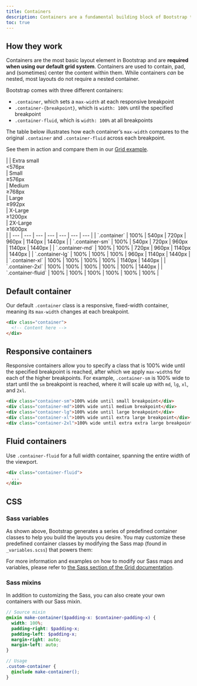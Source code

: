 ```yaml
---
title: Containers
description: Containers are a fundamental building block of Bootstrap that contain, pad, and align your content within a given device or viewport.
toc: true
---
```


## How they work

Containers are the most basic layout element in Bootstrap and are **required when using our default grid system**. Containers are used to contain, pad, and (sometimes) center the content within them. While containers *can* be nested, most layouts do not require a nested container.

Bootstrap comes with three different containers:

- `.container`, which sets a `max-width` at each responsive breakpoint
- `.container-{breakpoint}`, which is `width: 100%` until the specified breakpoint
- `.container-fluid`, which is `width: 100%` at all breakpoints

The table below illustrates how each container’s `max-width` compares to the original `.container` and `.container-fluid` across each breakpoint.

See them in action and compare them in our [Grid example]([[docsref:/examples/grid/#containers]]).

<BsTable>
|  | Extra small<div class="fw-normal">&lt;576px</div> | Small<div class="fw-normal">&ge;576px</div> | Medium<div class="fw-normal">&ge;768px</div> | Large<div class="fw-normal">&ge;992px</div> | X-Large<div class="fw-normal">&ge;1200px</div> | 2X-Large<div class="fw-normal">&ge;1600px</div> |
| --- | --- | --- | --- | --- | --- | --- |
| `.container` | <span class="text-body-secondary">100%</span> | 540px | 720px | 960px | 1140px | 1440px |
| `.container-sm` | <span class="text-body-secondary">100%</span> | 540px | 720px | 960px | 1140px | 1440px |
| `.container-md` | <span class="text-body-secondary">100%</span> | <span class="text-body-secondary">100%</span> | 720px | 960px | 1140px | 1440px |
| `.container-lg` | <span class="text-body-secondary">100%</span> | <span class="text-body-secondary">100%</span> | <span class="text-body-secondary">100%</span> | 960px | 1140px | 1440px |
| `.container-xl` | <span class="text-body-secondary">100%</span> | <span class="text-body-secondary">100%</span> | <span class="text-body-secondary">100%</span> | <span class="text-body-secondary">100%</span> | 1140px | 1440px |
| `.container-2xl` | <span class="text-body-secondary">100%</span> | <span class="text-body-secondary">100%</span> | <span class="text-body-secondary">100%</span> | <span class="text-body-secondary">100%</span> | <span class="text-body-secondary">100%</span> | 1440px |
| `.container-fluid` | <span class="text-body-secondary">100%</span> | <span class="text-body-secondary">100%</span> | <span class="text-body-secondary">100%</span> | <span class="text-body-secondary">100%</span> | <span class="text-body-secondary">100%</span> | <span class="text-body-secondary">100%</span> |
</BsTable>

## Default container

Our default `.container` class is a responsive, fixed-width container, meaning its `max-width` changes at each breakpoint.

```html
<div class="container">
  <!-- Content here -->
</div>
```

## Responsive containers

Responsive containers allow you to specify a class that is 100% wide until the specified breakpoint is reached, after which we apply `max-width`s for each of the higher breakpoints. For example, `.container-sm` is 100% wide to start until the `sm` breakpoint is reached, where it will scale up with `md`, `lg`, `xl`, and `2xl`.

```html
<div class="container-sm">100% wide until small breakpoint</div>
<div class="container-md">100% wide until medium breakpoint</div>
<div class="container-lg">100% wide until large breakpoint</div>
<div class="container-xl">100% wide until extra large breakpoint</div>
<div class="container-2xl">100% wide until extra extra large breakpoint</div>
```

## Fluid containers

Use `.container-fluid` for a full width container, spanning the entire width of the viewport.

```html
<div class="container-fluid">
  ...
</div>
```

## CSS

### Sass variables

As shown above, Bootstrap generates a series of predefined container classes to help you build the layouts you desire. You may customize these predefined container classes by modifying the Sass map (found in `_variables.scss`) that powers them:

<ScssDocs name="container-max-widths" file="scss/_config.scss" />

For more information and examples on how to modify our Sass maps and variables, please refer to [the Sass section of the Grid documentation]([[docsref:/layout/grid#css]]).

### Sass mixins

In addition to customizing the Sass, you can also create your own containers with our Sass mixin.

```scss
// Source mixin
@mixin make-container($padding-x: $container-padding-x) {
  width: 100%;
  padding-right: $padding-x;
  padding-left: $padding-x;
  margin-right: auto;
  margin-left: auto;
}

// Usage
.custom-container {
  @include make-container();
}
```
